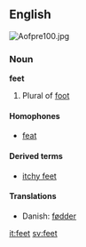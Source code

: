 ==English==
[[Image:Aofpre100.jpg]]
{{rank|2|open|therefore|327|feet|lay|along|four}}

===Noun===
'''feet'''
#Plural of [[foot]]

====Homophones====
*[[feat]]

====Derived terms====
*[[itchy feet]]

====Translations====
{{top}}
*Danish: [[fødder]] {{c}}
{{bottom}}

[[it:feet]]
[[sv:feet]]